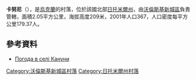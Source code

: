 {{coord|50|30|29|N|27|38|37|E|scale:30000|display=title}}

'''卡努尼'''（{{lang-uk|Кануни}}），是[[烏克蘭|烏克蘭]]的村落，位於該國北部[[日托米爾州|日托米爾州]]，由[[沃倫斯基新城區|沃倫斯基新城區]]負責管轄，面積2.05平方公里，海拔高度209米，2001年人口367，人口密度每平方公里179.37人。

==參考資料==
* [http://weather.in.ua/ua/zhitomirskaja/10068 Погода в селі Кануни] {{Wayback|url=http://weather.in.ua/ua/zhitomirskaja/10068 |date=20111219121832 }}

{{DEFAULTSORT:Кануни}}
[[Category:沃倫斯基新城區村落|Category:沃倫斯基新城區村落]]
[[Category:日托米爾州村落|Category:日托米爾州村落]]


{{Zhytomyr-geo-stub}}